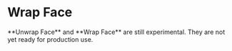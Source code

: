 
<Reference shortcut="" command="Wrap Face" button="" />

# Wrap Face

<Callout type="warning" emoji="⚠️">
    **Unwrap Face** and **Wrap Face** are still experimental. They are not yet ready for production use.
</Callout>









